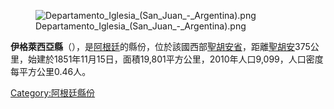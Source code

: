 [[Image:Departamento_Iglesia_(San_Juan_-_Argentina).png|right]]

{{coord|30|11|S|69|09|W|display=title}}

'''伊格萊西亞縣'''（{{lang-es|Departamento Iglesia}}），是[[阿根廷|阿根廷]]的縣份，位於該國西部[[聖胡安省_(阿根廷)|聖胡安省]]，距離[[聖胡安_(阿根廷)|聖胡安]]375公里，始建於1851年11月15日，面積19,801平方公里，2010年人口9,099，人口密度每平方公里0.46人。

{{Argentina-geo-stub}}
[[Category:阿根廷縣份|Category:阿根廷縣份]]